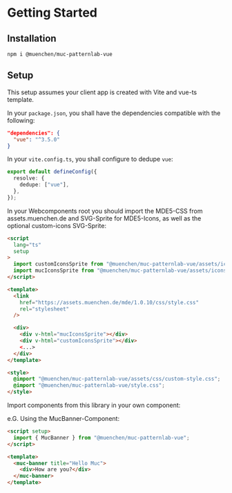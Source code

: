 
<Meta title="Getting Started" />

# Getting Started

## Installation

```shell
npm i @muenchen/muc-patternlab-vue
```

## Setup

This setup assumes your client app is created with Vite and vue-ts template.

In your `package.json`, you shall have the dependencies compatible with the following:

```json
"dependencies": {
  "vue": "^3.5.0"
}
```

In your `vite.config.ts`, you shall configure to dedupe `vue`:

```ts
export default defineConfig({
  resolve: {
    dedupe: ["vue"],
  },
});
```

In your Webcomponents root you should import the MDE5-CSS from assets.muenchen.de and SVG-Sprite for MDE5-Icons, as well as the optional custom-icons SVG-Sprite:

```html
<script
  lang="ts"
  setup
>
  import customIconsSprite from "@muenchen/muc-patternlab-vue/assets/icons/custom-icons.svg?raw";
  import mucIconsSprite from "@muenchen/muc-patternlab-vue/assets/icons/muc-icons.svg?raw";
</script>

<template>
  <link
    href="https://assets.muenchen.de/mde/1.0.10/css/style.css"
    rel="stylesheet"
  />

  <div>
    <div v-html="mucIconsSprite"></div>
    <div v-html="customIconsSprite"></div>
    <...>
  </div>
</template>

<style>
  @import "@muenchen/muc-patternlab-vue/assets/css/custom-style.css";
  @import "@muenchen/muc-patternlab-vue/style.css";
</style>
```

Import components from this library in your own component:

e.G. Using the MucBanner-Component:

```html
<script setup>
  import { MucBanner } from "@muenchen/muc-patternlab-vue";
</script>

<template>
  <muc-banner title="Hello Muc">
    <div>How are you?</div>
  </muc-banner>
</template>
```
